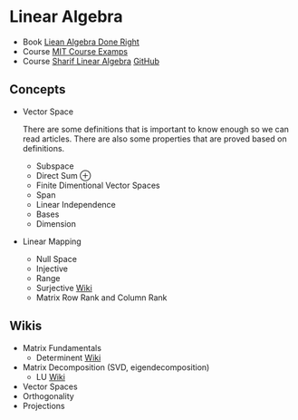 # Linear Algebra
* Book [Liean Algebra Done Right](https://linear.axler.net)
* Course [MIT Course Examps](https://math.mit.edu/~gs/linearalgebra/ila6/indexila6.html)
* Course [Sharif Linear Algebra](https://sut-ce-courses.github.io/linearalgebra/)
[GitHub](https://github.com/SUT-CE-Courses/linearalgebra/blob/spring_25/static_files/presentations/0-Introduction.pdf)
## Concepts

- Vector Space

  There are some definitions that is important to know enough so we can read articles. There are also some properties that are proved based on definitions. 
  - Subspace
  - Direct Sum ⊕
  - Finite Dimentional Vector Spaces
  - Span
  - Linear Independence
  - Bases
  - Dimension

- Linear Mapping
  - Null Space
  - Injective
  - Range
  - Surjective [Wiki](https://en.wikipedia.org/wiki/Surjective_function)
  - Matrix Row Rank and Column Rank
## Wikis
* Matrix Fundamentals
  * Determinent [Wiki](https://en.wikipedia.org/wiki/Determinant)
* Matrix Decomposition (SVD, eigendecomposition) 
  * LU [Wiki](https://en.wikipedia.org/wiki/LU_decomposition)
* Vector Spaces
* Orthogonality
* Projections
